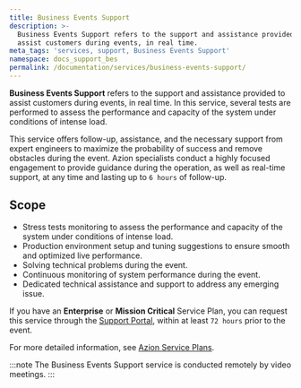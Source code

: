 ```yaml
---
title: Business Events Support
description: >-
  Business Events Support refers to the support and assistance provided to
  assist customers during events, in real time.
meta_tags: 'services, support, Business Events Support'
namespace: docs_support_bes
permalink: /documentation/services/business-events-support/
---
```


**Business Events Support** refers to the support and assistance provided to assist customers during events, in real time. In this service, several tests are performed to assess the performance and capacity of the system under conditions of intense load.

This service offers follow-up, assistance, and the necessary support from expert engineers to maximize the probability of success and remove obstacles during the event. Azion specialists conduct a highly focused engagement to provide guidance during the operation, as well as real-time support, at any time and lasting up to `6 hours` of follow-up. 

## Scope

- Stress tests monitoring to assess the performance and capacity of the system under conditions of intense load.
- Production environment setup and tuning suggestions to ensure smooth and optimized live performance.
- Solving technical problems during the event.
- Continuous monitoring of system performance during the event.
- Dedicated technical assistance and support to address any emerging issue.

If you have an **Enterprise** or **Mission Critical** Service Plan, you can request this service through the [Support Portal](https://tickets.azion.com/en/support/loginen/support/login/new), within at least `72 hours` prior to the event.

For more detailed information, see [Azion Service Plans](https://www.azion.com/en/professional-services/).

:::note
The Business Events Support service is conducted remotely by video meetings.
:::





